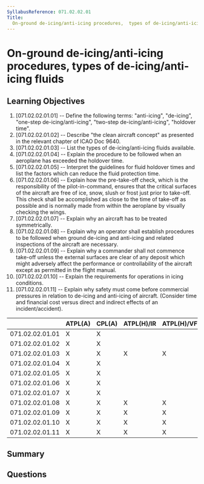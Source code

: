 ```yaml
---
SyllabusReference: 071.02.02.01
Title:
  On-ground de-icing/anti-icing procedures,  types of de-icing/anti-icing fluids
---
```


# On-ground de-icing/anti-icing procedures, types of de-icing/anti-icing fluids

## Learning Objectives

1. [071.02.02.01.01] -- Define the following terms: "anti-icing", "de-icing",
   "one-step de-icing/anti-icing", "two-step de-icing/anti-icing", "holdover
   time".
2. [071.02.02.01.02] -- Describe "the clean aircraft concept" as presented in
   the relevant chapter of ICAO Doc 9640.
3. [071.02.02.01.03] -- List the types of de-icing/anti-icing fluids available.
4. [071.02.02.01.04] -- Explain the procedure to be followed when an aeroplane
   has exceeded the holdover time.
5. [071.02.02.01.05] -- Interpret the guidelines for fluid holdover times and
   list the factors which can reduce the fluid protection time.
6. [071.02.02.01.06] -- Explain how the pre-take-off check, which is the
   responsibility of the pilot-in-command, ensures that the critical surfaces of
   the aircraft are free of ice, snow, slush or frost just prior to take-off.
   This check shall be accomplished as close to the time of take-off as possible
   and is normally made from within the aeroplane by visually checking the
   wings.
7. [071.02.02.01.07] -- Explain why an aircraft has to be treated symmetrically.
8. [071.02.02.01.08] -- Explain why an operator shall establish procedures to be
   followed when ground de-icing and anti-icing and related inspections of the
   aircraft are necessary.
9. [071.02.02.01.09] -- Explain why a commander shall not commence take-off
   unless the external surfaces are clear of any deposit which might adversely
   affect the performance or controllability of the aircraft except as permitted
   in the flight manual.
10. [071.02.02.01.10] -- Explain the requirements for operations in icing
    conditions.
11. [071.02.02.01.11] -- Explain why safety must come before commercial
    pressures in relation to de-icing and anti-icing of aircraft. (Consider time
    and financial cost versus direct and indirect effects of an
    incident/accident).

|                 | ATPL(A) | CPL(A) | ATPL(H)/IR | ATPL(H)/VFR | CPL(H) | IR  | CBIR(A) |
| --------------- | ------- | ------ | ---------- | ----------- | ------ | --- | ------- |
| 071.02.02.01.01 | X       | X      |            |             |        |     |         |
| 071.02.02.01.02 | X       | X      |            |             |        |     |         |
| 071.02.02.01.03 | X       | X      | X          | X           | X      |     |         |
| 071.02.02.01.04 | X       | X      |            |             |        |     |         |
| 071.02.02.01.05 | X       | X      |            |             |        |     |         |
| 071.02.02.01.06 | X       | X      |            |             |        |     |         |
| 071.02.02.01.07 | X       | X      |            |             |        |     |         |
| 071.02.02.01.08 | X       | X      | X          | X           | X      |     |         |
| 071.02.02.01.09 | X       | X      | X          | X           | X      |     |         |
| 071.02.02.01.10 | X       | X      | X          | X           | X      |     |         |
| 071.02.02.01.11 | X       | X      | X          | X           | X      |     |         |

## Summary

## Questions
